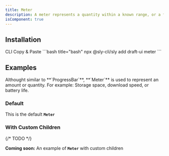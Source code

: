 ```yaml
---
title: Meter
description: A meter represents a quantity within a known range, or a fractional value.
isComponent: true
---
```


## Installation

<Tabs>
  <TabList aria-label="Preview and Code Tabs">
      <Tab id="cli-install">CLI</Tab>
      <Tab id="manual-install">Copy & Paste</Tab>
  </TabList>
  <TabPanel id="cli-install" className="px-0 [&_pre]:my-0 [&_figure]:my-0">
    ```bash title="bash"
    npx @sly-cli/sly add draft-ui meter
    ```
  </TabPanel>
  <TabPanel id="manual-install" className="px-0">
    <ComponentSource src="../../packages/ui/src/meter.tsx" />
  </TabPanel>
</Tabs>

## Examples

<Callout type="note">
  Althought similar to **`ProgressBar`**, **`Meter`** is used to represent an
  amount or quantity. For example: Storage space, download speed, or battery
  life.
</Callout>

### Default

This is the default **`Meter`**

<ComponentExample name="meter" story="default" />

### With Custom Children

{/* TODO */}

**Coming soon:** An example of **`Meter`** with custom children
